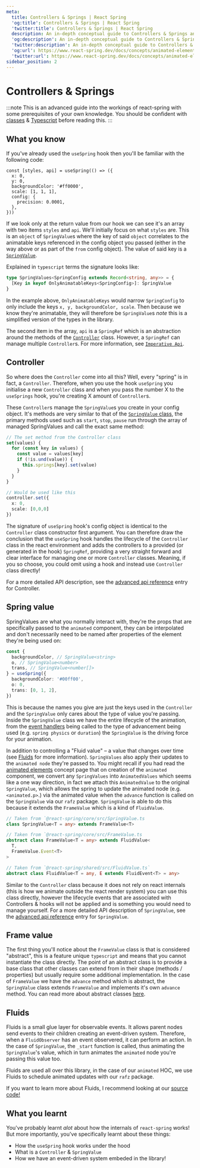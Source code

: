 ```yaml
---
meta:
  title: Controllers & Springs | React Spring
  'og:title': Controllers & Springs | React Spring
  'twitter:title': Controllers & Springs | React Spring
  description: An in-depth conceptual guide to Controllers & Springs and what they are in React Spring.
  'og:description': An in-depth conceptual guide to Controllers & Springs and what they are in React Spring.
  'twitter:description': An in-depth conceptual guide to Controllers & Springs and what they are in React Spring.
  'og:url': https://www.react-spring.dev/docs/concepts/animated-elements
  'twitter:url': https://www.react-spring.dev/docs/concepts/animated-elements
sidebar_position: 2
---
```


# Controllers & Springs

:::note
This is an advanced guide into the workings of react-spring with some prerequisites
of your own knowledge. You should be confident with [classes](https://developer.mozilla.org/en-US/docs/Web/JavaScript/Reference/Classes) & [Typescript](https://www.typescriptlang.org/) before reading this.
:::

## What you know

If you've already used the `useSpring` hook then you'll be familiar with the following code:

```tsx
const [styles, api] = useSpring(() => ({
  x: 0,
  y: 0,
  backgroundColor: '#ff0000',
  scale: [1, 1, 1],
  config: {
    precision: 0.0001,
  },
}))
```

If we look only at the return value from our hook we can see it's an array with two items `styles` and `api`.
We'll initially focus on what `styles` are. This is an `object` of `SpringValue`s where the key of said `object`
correlates to the animatable keys referenced in the config object you passed (either in the way above or as part
of the `from` config object). The value of said key is a [`SpringValue`](#spring-value).

Explained in `typescript` terms the signature looks like:

```ts
type SpringValues<SpringConfig extends Record<string, any>> = {
  [Key in keyof OnlyAnimatableKeys<SpringConfig>]: SpringValue
}
```

In the example above, `OnlyAnimatableKeys` would narrow `SpringConfig` to only include the keys `x, y, backgroundColor, scale`.
Then because we know they're animatable, they will therefore be `SpringValue`s _note_ this is a simplified version of the types
in the library.

The second item in the array, `api` is a `SpringRef` which is an abstraction around the methods of the [`Controller`](#controller) class.
However, a `SpringRef` can manage multiple `Controller`s. For more information, see [`Imperative Api`](/docs/concepts/imperative-api).

## Controller

So where does the `Controller` come into all this? Well, every "spring" is in fact, a `Controller`. Therefore, when you use the
hook `useSpring` you initialise a new `Controller` class and when you pass the number X to the `useSprings` hook, you're creating
X amount of `Controller`s.

These `Controller`s manage the `SpringValue`s you create in your config object. It's methods are very similar to that of the
[`SpringValue` class](/docs/advanced/spring-value), the primary methods used such as `start`, `stop`, `pause` run through the
array of managed SpringValues and call the exact same method:

```ts
// The set method from the Controller class
set(values) {
  for (const key in values) {
    const value = values[key]
    if (!is.und(value)) {
      this.springs[key].set(value)
    }
  }
}

// Would be used like this
controller.set({
  x: 0,
  scale: [0,0,0]
})
```

The signature of `useSpring` hook's config object is identical to the `Controller` class constructor first argument. You can
therefore draw the conclusion that the `useSpring` hook handles the lifecycle of the `Controller` class in the react environment
and adds the controllers to a provided (or generated in the hook) `SpringRef`, providing a very straight forward and clear
interface for managing one or more `Controller` classes. Meaning, if you so choose, you could omit using a hook and instead
use `Controller` class directly!

For a more detailed API description, see the [advanced api reference](/docs/advanced/controller) entry for Controller.

## Spring value

SpringValues are what you normally interact with, they're the props that are specifically passed to the `animated` component,
they can be interpolated and don't necessarily need to be named after properties of the element they're being used on:

```ts
const {
  backgroundColor, // SpringValue<string>
  o, // SpringValue<number>
  trans, // SpringValue<number[]>
} = useSpring({
  backgroundColor: '#00ff00',
  o: 0,
  trans: [0, 1, 2],
})
```

This is because the names you give are just the keys used in the `Controller` and the `SpringValue` only cares about the type of
value you're passing. Inside the `SpringValue` class we have the entire lifecycle of the animation, from the [event handlers](/docs/advanced/events)
being called to the type of advancement being used (e.g. `spring physics` or `duration`) the `SpringValue` is the driving force
for your animation.

In addition to controlling a "Fluid value" – a value that changes over time (see [Fluids](#fluids) for more information). `SpringValues`
also apply their updates to the `animated node` they're passed to. You might recall if you had read the [animated elements](/docs/concepts/animated-elements)
concept page that on creation of the `animated` component, we convert any `SpringValues` into `AnimatedValues` which seems like a one way direction,
in fact we attach this `AnimatedValue` to the original `SpringValue`, which allows the spring to update the animated node (e.g. `<animated.p>`.)
via the animated value when the `advance` function is called on the `SpringValue` via our `rafz` package. `SpringValue` is able to do this
because it extends the `FrameValue` which is a kind of `FluidValue`.

```ts
// Taken from `@react-spring/core/src/SpringValue.ts
class SpringValue<T = any> extends FrameValue<T>

// Taken from `@react-spring/core/src/FrameValue.ts
abstract class FrameValue<T = any> extends FluidValue<
  T,
  FrameValue.Event<T>
>

// Taken from `@react-spring/shared/src/FluidValue.ts`
abstract class FluidValue<T = any, E extends FluidEvent<T> = any>
```

Similar to the `Controller` class because it does not rely on react internals (this is how we animate outside the react render system) you can
use this class directly, however the lifecycle events that are associated with Controllers & hooks will not be applied and is something you
would need to manage yourself. For a more detailed API description of `SpringValue`, see the [advanced api reference](/docs/advanced/spring-value)
entry for `SpringValue`.

## Frame value

The first thing you'll notice about the `FrameValue` class is that is considered "abstract", this is a feature unique `typescript` and means that
you cannot instantiate the class directly. The point of an abstract class is to provide a base class that other classes can extend from in their shape
(methods / properties) but usually require some additional implementation. In the case of `FrameValue` we have the `advance` method which is abstract,
the `SpringValue` class extends `FrameValue` and implements it's own `advance` method. You can read more about abstract classes [here](https://www.typescriptlang.org/docs/handbook/2/classes.html#abstract-classes-and-members).

## Fluids

Fluids is a small glue layer for observable events. It allows parent nodes send events to their children creating an event-driven system. Therefore,
when a `FluidObserver` has an event observered, it can perform an action. In the case of `SpringValue`, the `_start` function is called, thus animating
the `SpringValue`'s value, which in turn animates the `animated` node you're passing this value too.

Fluids are used all over this library, in the case of our `animated` HOC, we use Fluids to schedule animated updates with our `rafz` package.

If you want to learn more about Fluids, I recommend looking at our [source code!](https://github.com/pmndrs/react-spring/blob/main/packages/shared/src/fluids.ts)

## What you learnt

You've probably learnt _alot_ about how the internals of `react-spring` works! But more importantly, you've specifically learnt about these things:

- How the `useSpring` hook works under the hood
- What is a `Controller` & `SpringValue`
- How we have an event-driven system embeded in the library!
